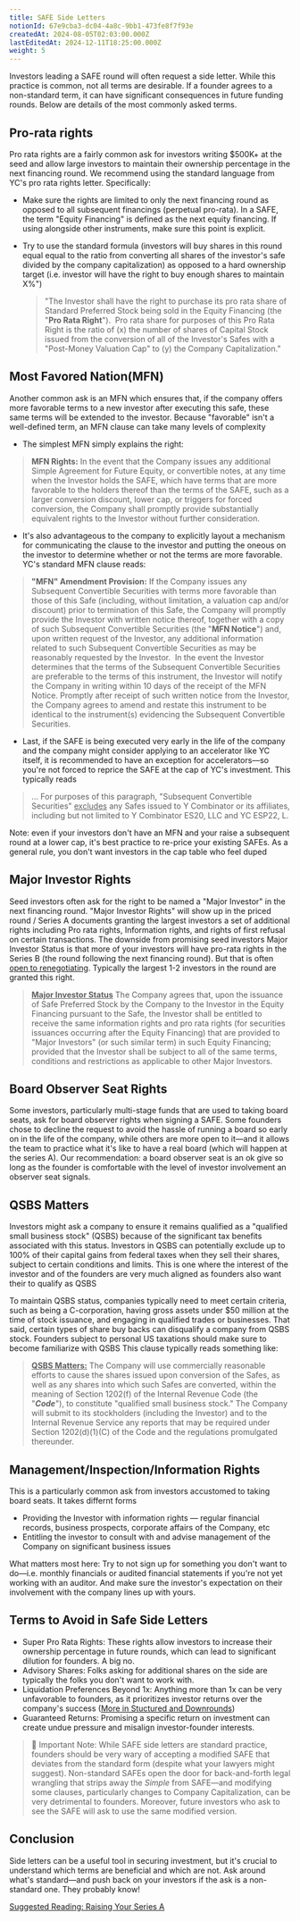 ```yaml
---
title: SAFE Side Letters
notionId: 67e9cba3-dc04-4a8c-9bb1-473fe8f7f93e
createdAt: 2024-08-05T02:03:00.000Z
lastEditedAt: 2024-12-11T18:25:00.000Z
weight: 5
---
```



Investors leading a SAFE round will often request a side letter. While this practice is common, not all terms are desirable. If a founder agrees to a non-standard term, it can have significant consequences in future funding rounds.  Below are details of the most commonly asked terms.


## Pro-rata rights  


Pro rata rights are a fairly common ask for investors writing $500K+ at the seed and allow large investors to maintain their ownership percentage in the next financing round.  We recommend using the standard language from YC's pro rata rights letter.  Specifically:

- Make sure the rights are limited to only the next financing round as opposed to all subsequent financings (perpetual pro-rata).  In a SAFE, the term "Equity Financing" is defined as the next equity financing.  If using alongside other instruments, make sure this point is explicit.
- Try to use the standard formula (investors will buy shares in this round equal equal to the ratio from converting all shares of the investor's safe divided by the company capitalization) as opposed to a hard ownership target (i.e. investor will have the right to buy enough shares to maintain X%")

	> "The Investor shall have the right to purchase its pro rata share of Standard Preferred Stock being sold in the Equity Financing (the "**Pro Rata Right**").  Pro rata share for purposes of this Pro Rata Right is the ratio of (x) the number of shares of Capital Stock issued from the conversion of all of the Investor's Safes with a "Post-Money Valuation Cap" to (y) the Company Capitalization."


## Most Favored Nation(MFN)


Another common ask is an MFN which ensures that, if the company offers more favorable terms to a new investor after executing this safe, these same terms will be extended to the investor.  Because "favorable" isn't a well-defined term, an MFN clause can take many levels of complexity 

- The simplest MFN simply explains the right:

> **MFN Rights:** In the event that the Company issues any additional Simple Agreement for Future Equity, or convertible notes, at any time when the Investor holds the SAFE, which have terms that are more favorable to the holders thereof than the terms of the SAFE, such as a larger conversion discount, lower cap, or triggers for forced conversion, the Company shall promptly provide substantially equivalent rights to the Investor without further consideration.

- It's also advantageous to the company to explicitly layout a mechanism for communicating the clause to the investor and putting the oneous on the investor to determine whether or not the terms are more favorable.  YC's standard MFN clause reads:

> **"MFN" Amendment Provision:** If the Company issues any Subsequent Convertible Securities with terms more favorable than those of this Safe (including, without limitation, a valuation cap and/or discount) prior to termination of this Safe, the Company will promptly provide the Investor with written notice thereof, together with a copy of such Subsequent Convertible Securities (the "**MFN Notice**") and, upon written request of the Investor, any additional information related to such Subsequent Convertible Securities as may be reasonably requested by the Investor.  In the event the Investor determines that the terms of the Subsequent Convertible Securities are preferable to the terms of this instrument, the Investor will notify the Company in writing within 10 days of the receipt of the MFN Notice. Promptly after receipt of such written notice from the Investor, the Company agrees to amend and restate this instrument to be identical to the instrument(s) evidencing the Subsequent Convertible Securities. 

- Last, if the SAFE is being executed very early in the life  of the company and the company might consider applying to an accelerator like YC itself, it is recommended to  have an exception for accelerators—so you're not forced to reprice the SAFE at the cap of YC's investment.  This typically reads

> … For purposes of this paragraph, "Subsequent Convertible Securities" <u>excludes</u> any Safes issued to Y Combinator or its affiliates, including but not limited to Y Combinator ES20, LLC and YC ESP22, L.   


Note: even if your investors don't have an MFN and your raise a subsequent round at a lower cap,  it's best practice to re-price your existing SAFEs. As a general rule, you don't want investors in the cap table who feel duped


## Major Investor Rights


Seed investors often ask for the right to be named a "Major Investor" in the next financing round. "Major Investor Rights" will show up in the priced round / Series A documents granting the largest investors a set of additional rights including Pro rata rights, Information rights, and rights of first refusal on certain transactions.  The downside from promising seed investors Major Investor Status is that more of your investors will have pro-rata rights in the Series B (the round following the next financing round).  But that is often [open to renegotiating](/cf6018ad08964018a501407f4fdee039#45fd14d8cf684f02bef279c64b5cebf8).  Typically the largest 1-2 investors in the round are granted this right. 


> <u>**Major Investor Status**</u> The Company agrees that, upon the issuance of Safe Preferred Stock by the Company to the Investor in the Equity Financing pursuant to the Safe, the Investor shall be entitled to receive the same information rights and pro rata rights (for securities issuances occurring after the Equity Financing) that are provided to "Major Investors" (or such similar term) in such Equity Financing; provided that the Investor shall be subject to all of the same terms, conditions and restrictions as applicable to other Major Investors. 


## Board Observer Seat Rights


Some investors, particularly multi-stage funds that are used to taking board seats, ask for board observer rights when signing a SAFE. Some founders chose to decline the request to avoid the hassle of running a board so early on in the life of the company, while others are more open to it—and it allows the team to practice what it's like to have a real board (which will happen at the series A). Our recommendation: a board observer seat is an ok give so long as the founder is comfortable with the level of investor involvement an observer seat signals. 


## **QSBS Matters**


Investors might ask a company to ensure it remains qualified as a "qualified small business stock" (QSBS) because of the significant tax benefits associated with this status. Investors in QSBS can potentially exclude up to 100% of their capital gains from federal taxes when they sell their shares, subject to certain conditions and limits. This is one where the interest of the investor and of the founders are very much aligned as founders also want their to qualify as QSBS


To maintain QSBS status, companies typically need to meet certain criteria, such as being a C-corporation, having gross assets under $50 million at the time of stock issuance, and engaging in qualified trades or businesses. That said, certain types of share buy backs can disqualify a company from QSBS stock.  Founders subject to personal US taxations should make sure to become familiarize with QSBS  This clause typically reads something like:


> <u>**QSBS Matters:**</u> The Company will use commercially reasonable efforts to cause the shares issued upon conversion of the Safes, as well as any shares into which such Safes are converted, within the meaning of Section 1202(f) of the Internal Revenue Code (the "_**Code**_"), to constitute "qualified small business stock." The Company will submit to its stockholders (including the Investor) and to the Internal Revenue Service any reports that may be required under Section 1202(d)(1)(C) of the Code and the regulations promulgated thereunder.   


## **Management/Inspection/Information Rights**   


This is a particularly common ask from investors accustomed to taking board seats.  It takes differnt forms

- Providing the Investor with information rights  — regular financial records, business prospects,  corporate affairs of the Company, etc
- Entitling the investor to consult with and advise management of the Company on significant business issues

What matters most here: Try to not sign up for something you don't want to do—i.e. monthly financials or audited financial statements if you're not yet working with an auditor.  And make sure the investor's expectation on their involvement with the company lines up with yours. 


## Terms to Avoid in Safe Side Letters

- Super Pro Rata Rights: These rights allow investors to increase their ownership percentage in future rounds, which can lead to significant dilution for founders. A big no.
- Advisory Shares: Folks asking for additional shares on the side are typically the folks you don't want to work with.
- Liquidation Preferences Beyond 1x: Anything more than 1x can be very unfavorable to founders, as it prioritizes investor returns over the company's success ([More in Stuctured and Downrounds](/founders-handbook/structured-and-downrounds))
- Guaranteed Returns: Promising a specific return on investment can create undue pressure and misalign investor-founder interests.

> 📢 Important Note: While SAFE side letters are standard practice, founders should be very wary of  accepting a modified SAFE that deviates from the standard form (despite what your lawyers might suggest). Non-standard SAFEs open the door for back-and-forth legal wrangling that strips away the _Simple_ from SAFE—and modifying some clauses, particularly changes to Company Capitalization, can be very detrimental to founders. Moreover, future investors who ask to see the SAFE will ask to use the same modified version.


## Conclusion


Side letters can be a useful tool in securing investment, but it's crucial to understand which terms are beneficial and which are not. Ask around what's standard—and push back on your investors if the ask is a non-standard one. They probably know!


[Suggested Reading: Raising Your Series A](/founders-handbook/raising-your-series-a)

